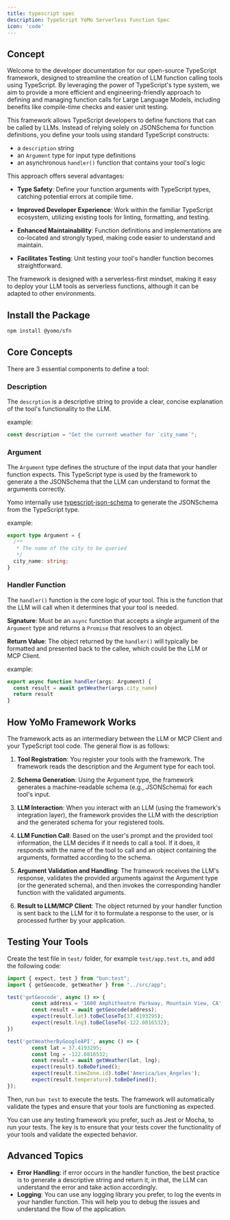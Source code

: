 ```yaml
---
title: typescript spec
description: TypeScript YoMo Serverless Function Spec
icon: 'code'
---
```


## Concept

Welcome to the developer documentation for our open-source TypeScript framework, designed to streamline the creation of LLM function calling tools using TypeScript. By leveraging the power of TypeScript's type system, we aim to provide a more efficient and engineering-friendly approach to defining and managing function calls for Large Language Models, including benefits like compile-time checks and easier unit testing.

This framework allows TypeScript developers to define functions that can be called by LLMs. Instead of relying solely on JSONSchema for function definitions, you define your tools using standard TypeScript constructs: 

- a `description` string
- an `Argument` type for input type definitions
- an asynchronous `handler()` function that contains your tool's logic

This approach offers several advantages:

- **Type Safety**: Define your function arguments with TypeScript types, catching potential errors at compile time.

- **Improved Developer Experience**: Work within the familiar TypeScript ecosystem, utilizing existing tools for linting, formatting, and testing.

- **Enhanced Maintainability**: Function definitions and implementations are co-located and strongly typed, making code easier to understand and maintain.

- **Facilitates Testing**: Unit testing your tool's handler function becomes straightforward.

The framework is designed with a serverless-first mindset, making it easy to deploy your LLM tools as serverless functions, although it can be adapted to other environments.

## Install the Package

```bash
npm install @yomo/sfn
```

## Core Concepts

There are 3 essential components to define a tool:

### Description

The `descrption` is a descriptive string to provide a clear, concise explanation of the tool's functionality to the LLM.

example:

```typescript
const description = "Get the current weather for `city_name`";
```

### Argument

The `Argument` type defines the structure of the input data that your handler function expects. This TypeScript type is used by the framework to generate a the JSONSchema that the LLM can understand to format the arguments correctly.

Yomo internally use [typescript-json-schema](https://github.com/YousefED/typescript-json-schema) to generate the JSONSchema from the TypeScript type. 

example:

```typescript
export type Argument = {
  /**
   * The name of the city to be queried
   */
  city_name: string;
}
```

### Handler Function

The `handler()` function is the core logic of your tool. This is the function that the LLM will call when it determines that your tool is needed.

**Signature**: Must be an `async` function that accepts a single argument of the `Argument` type and returns a `Promise` that resolves to an object.

**Return Value**: The object returned by the `handler()` will typically be formatted and presented back to the callee, which could be the LLM or MCP Client.

example:

```typescript
export async function handler(args: Argument) {
  const result = await getWeather(args.city_name)
  return result
}
```

## How YoMo Framework Works

The framework acts as an intermediary between the LLM or MCP Client and your TypeScript tool code. The general flow is as follows:

1. **Tool Registration**: You register your tools with the framework. The framework reads the description and the Argument type for each tool.

2. **Schema Generation**: Using the Argument type, the framework generates a machine-readable schema (e.g., JSONSchema) for each tool's input.

3. **LLM Interaction**: When you interact with an LLM (using the framework's integration layer), the framework provides the LLM with the description and the generated schema for your registered tools.

4. **LLM Function Call**: Based on the user's prompt and the provided tool information, the LLM decides if it needs to call a tool. If it does, it responds with the name of the tool to call and an object containing the arguments, formatted according to the schema.

5. **Argument Validation and Handling**: The framework receives the LLM's response, validates the provided arguments against the Argument type (or the generated schema), and then invokes the corresponding handler function with the validated arguments.

6. **Result to LLM/MCP Client**: The object returned by your handler function is sent back to the LLM for it to formulate a response to the user, or is processed further by your application.

## Testing Your Tools

Create the test file in `test/` folder, for example `test/app.test.ts`, and add the following code:

```typescript
import { expect, test } from "bun:test";
import { getGeocode, getWeather } from "../src/app";

test('getGeocode', async () => {
        const address = '1600 Amphitheatre Parkway, Mountain View, CA';
        const result = await getGeocode(address);
        expect(result.lat).toBeCloseTo(37.4193295);
        expect(result.lng).toBeCloseTo(-122.0816532);
})

test('getWeatherByGoogleAPI', async () => {
        const lat = 37.4193295;
        const lng = -122.0816532;
        const result = await getWeather(lat, lng);
        expect(result).toBeDefined();
        expect(result.timeZone.id).toBe('America/Los_Angeles');
        expect(result.temperature).toBeDefined();
});
```

Then, run `bun test` to execute the tests. The framework will automatically validate the types and ensure that your tools are functioning as expected.

You can use any testing framework you prefer, such as Jest or Mocha, to run your tests. The key is to ensure that your tests cover the functionality of your tools and validate the expected behavior.

## Advanced Topics

- **Error Handling**: if error occurs in the handler function, the best practice is to generate a descriptive string and return it, in that, the LLM can understand the error and take action accordingly.
- **Logging**: You can use any logging library you prefer, to log the events in your handler function. This will help you to debug the issues and understand the flow of the application.

